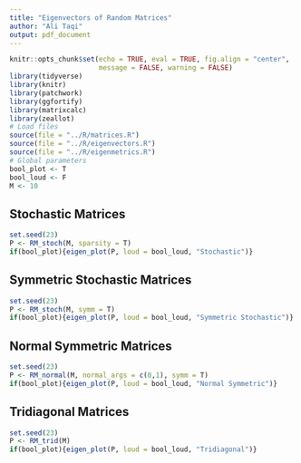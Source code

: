 ```yaml
---
title: "Eigenvectors of Random Matrices"
author: "Ali Taqi"
output: pdf_document
---
```


```r
knitr::opts_chunk$set(echo = TRUE, eval = TRUE, fig.align = "center", 
                      message = FALSE, warning = FALSE)
library(tidyverse)
library(knitr)
library(patchwork)
library(ggfortify)
library(matrixcalc)
library(zeallot)
# Load files
source(file = "../R/matrices.R")
source(file = "../R/eigenvectors.R")
source(file = "../R/eigenmetrics.R")
# Global parameters
bool_plot <- T
bool_loud <- F
M <- 10
```

## Stochastic Matrices

```r
set.seed(23)
P <- RM_stoch(M, sparsity = T)
if(bool_plot){eigen_plot(P, loud = bool_loud, "Stochastic")}
```

\newpage

## Symmetric Stochastic Matrices

```r
set.seed(23)
P <- RM_stoch(M, symm = T)
if(bool_plot){eigen_plot(P, loud = bool_loud, "Symmetric Stochastic")}
```

\newpage

## Normal Symmetric Matrices

```r
set.seed(23)
P <- RM_normal(M, normal_args = c(0,1), symm = T)
if(bool_plot){eigen_plot(P, loud = bool_loud, "Normal Symmetric")}
```

\newpage

## Tridiagonal Matrices

```r
set.seed(23)
P <- RM_trid(M)
if(bool_plot){eigen_plot(P, loud = bool_loud, "Tridiagonal")}
```

